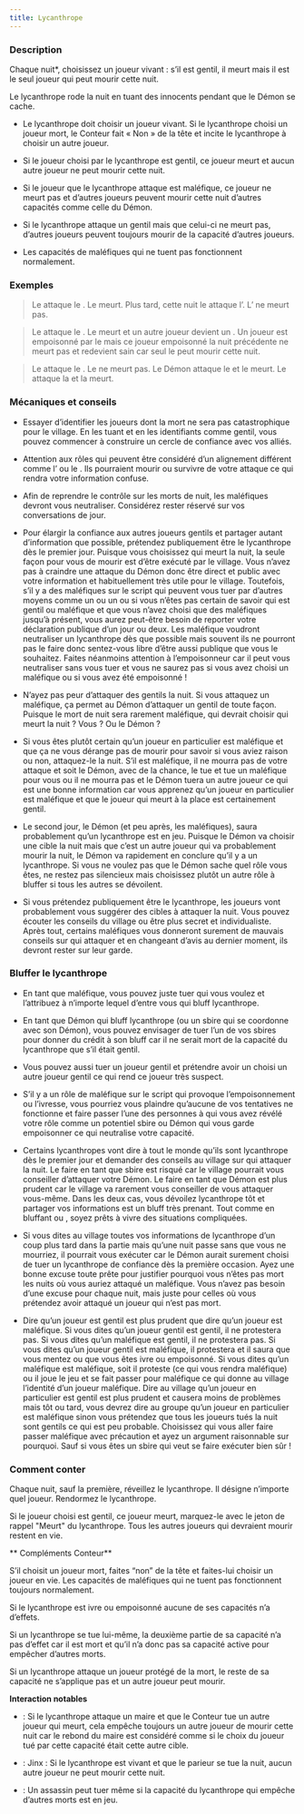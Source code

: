 ```yaml
---
title: Lycanthrope
---
```



<Role LYCANTHROPE header />

### Description

Chaque nuit*, choisissez un joueur vivant : s’il est gentil, il meurt mais il est le seul joueur qui peut mourir cette nuit.

Le lycanthrope rode la nuit en tuant des innocents pendant que le Démon se cache.

-   Le lycanthrope doit choisir un joueur vivant. Si le lycanthrope choisi un joueur mort, le Conteur fait « Non » de la tête et incite le lycanthrope à choisir un autre joueur. 

-   Si le joueur choisi par le lycanthrope est gentil, ce joueur meurt et aucun autre joueur ne peut mourir cette nuit.

-   Si le joueur que le lycanthrope attaque est maléfique, ce joueur ne meurt pas et d’autres joueurs peuvent mourir cette nuit d’autres capacités comme celle du Démon.

-   Si le lycanthrope attaque un gentil mais que celui-ci ne meurt pas, d’autres joueurs peuvent toujours mourir de la capacité d’autres joueurs.

-   Les capacités de maléfiques qui ne tuent pas fonctionnent normalement.

### Exemples

> Le <Role LYCANTHROPE /> attaque le <Role SOLDAT />. Le <Role SOLDAT /> meurt. Plus tard, cette nuit le <Role IMP /> attaque l’<Role AMNESIQUE />. L’<Role AMNESIQUE /> ne meurt pas.

> Le <Role LYCANTHROPE /> attaque le <Role FERMIER />. Le <Role FERMIER /> meurt et un autre joueur devient un <Role FERMIER />. Un joueur est empoisonné par le <Role PUKKA /> mais ce joueur empoisonné la nuit précédente ne meurt pas et redevient sain car seul le <Role FERMIER /> peut mourir cette nuit.

> Le <Role LYCANTHROPE /> attaque le <Role PARRAIN />. Le <Role PARRAIN /> ne meurt pas. Le Démon attaque le <Role LYCANTHROPE /> et le <Role LYCANTHROPE /> meurt. Le <Role PARRAIN /> attaque la <Role LAVANDIERE /> et la <Role LAVANDIERE /> meurt.

### Mécaniques et conseils

- Essayer d’identifier les joueurs dont la mort ne sera pas catastrophique pour le village. En les tuant et en les identifiants comme gentil, vous pouvez commencer à construire un cercle de confiance avec vos alliés.

- Attention aux rôles qui peuvent être considéré d’un alignement différent comme l’<Role ESPION /> ou le <Role RECLUS />. Ils pourraient mourir ou survivre de votre attaque ce qui rendra votre information confuse.

- Afin de reprendre le contrôle sur les morts de nuit, les maléfiques devront vous neutraliser. Considérez rester réservé sur vos conversations de jour.

- Pour élargir la confiance aux autres joueurs gentils et partager autant d’information que possible, prétendez publiquement être le lycanthrope dès le premier jour. Puisque vous choisissez qui meurt la nuit, la seule façon pour vous de mourir est d’être exécuté par le village. Vous n’avez pas à craindre une attaque du Démon donc être direct et public avec votre information et habituellement très utile pour le village. Toutefois, s’il y a des maléfiques sur le script qui peuvent vous tuer par d’autres moyens comme un <Role ASSASSIN /> ou un <Role PSYCHOPATHE /> ou si vous n’êtes pas certain de savoir qui est gentil ou maléfique et que vous n’avez choisi que des maléfiques jusqu’à présent, vous aurez peut-être besoin de reporter votre déclaration publique d’un jour ou deux. Les maléfique voudront neutraliser un lycanthrope dès que possible mais souvent ils ne pourront pas le faire donc sentez-vous libre d’être aussi publique que vous le souhaitez. Faites néanmoins attention à l’empoisonneur car il peut vous neutraliser sans vous tuer et vous ne saurez pas si vous avez choisi un maléfique ou si vous avez été empoisonné !

- N’ayez pas peur d’attaquer des gentils la nuit. Si vous attaquez un maléfique, ça permet au Démon d’attaquer un gentil de toute façon. Puisque le mort de nuit sera rarement maléfique, qui devrait choisir qui meurt la nuit ? Vous ? Ou le Démon ?

- Si vous êtes plutôt certain qu’un joueur en particulier est maléfique et que ça ne vous dérange pas de mourir pour savoir si vous aviez raison ou non, attaquez-le la nuit. S’il est maléfique, il ne mourra pas de votre attaque et soit le Démon, avec de la chance, le tue et tue un maléfique pour vous ou il ne mourra pas et le Démon tuera un autre joueur ce qui est une bonne information car vous apprenez qu’un joueur en particulier est maléfique et que le joueur qui meurt à la place est certainement gentil.

- Le second jour, le Démon (et peu après, les maléfiques), saura probablement qu’un lycanthrope est en jeu. Puisque le Démon va choisir une cible la nuit mais que c’est un autre joueur qui va probablement mourir la nuit, le Démon va rapidement en conclure qu’il y a un lycanthrope. Si vous ne voulez pas que le Démon sache quel rôle vous êtes, ne restez pas silencieux mais choisissez plutôt un autre rôle à bluffer si tous les autres se dévoilent.

- Si vous prétendez publiquement être le lycanthrope, les joueurs vont probablement vous suggérer des cibles à attaquer la nuit. Vous pouvez écouter les conseils du village ou être plus secret et individualiste. Après tout, certains maléfiques vous donneront surement de mauvais conseils sur qui attaquer et en changeant d’avis au dernier moment, ils devront rester sur leur garde.

### Bluffer le lycanthrope

- En tant que maléfique, vous pouvez juste tuer qui vous voulez et l’attribuez à n’importe lequel d’entre vous qui bluff lycanthrope.

- En tant que Démon qui bluff lycanthrope (ou un sbire qui se coordonne avec son Démon), vous pouvez envisager de tuer l’un de vos sbires pour donner du crédit à son bluff car il ne serait mort de la capacité du lycanthrope que s’il était gentil.

- Vous pouvez aussi tuer un joueur gentil et prétendre avoir un choisi un autre joueur gentil ce qui rend ce joueur très suspect.

- S’il y a un rôle de maléfique sur le script qui provoque l’empoisonnement ou l’ivresse, vous pourriez vous plaindre qu’aucune de vos tentatives ne fonctionne et faire passer l’une des personnes à qui vous avez révélé votre rôle comme un potentiel sbire ou Démon qui vous garde empoisonner ce qui neutralise votre capacité.

- Certains lycanthropes vont dire à tout le monde qu’ils sont lycanthrope dès le premier jour et demander des conseils au village sur qui attaquer la nuit. Le faire en tant que sbire est risqué car le village pourrait vous conseiller d’attaquer votre Démon. Le faire en tant que Démon est plus prudent car le village va rarement vous conseiller de vous attaquer vous-même. Dans les deux cas, vous dévoilez lycanthrope tôt et partager vos informations est un bluff très prenant. Tout comme en bluffant <Role SAVANT /> ou <Role VOYANTE />, soyez prêts à vivre des situations compliquées.

- Si vous dites au village toutes vos informations de lycanthrope d’un coup plus tard dans la partie mais qu’une nuit passe sans que vous ne mourriez, il pourrait vous exécuter car le Démon aurait surement choisi de tuer un lycanthrope de confiance dès la première occasion. Ayez une bonne excuse toute prête pour justifier pourquoi vous n’êtes pas mort les nuits où vous auriez attaqué un maléfique. Vous n’avez pas besoin d’une excuse pour chaque nuit, mais juste pour celles où vous prétendez avoir attaqué un joueur qui n’est pas mort.

- Dire qu’un joueur est gentil est plus prudent que dire qu’un joueur est maléfique. Si vous dites qu’un joueur gentil est gentil, il ne protestera pas. Si vous dites qu’un maléfique est gentil, il ne protestera pas. Si vous dites qu’un joueur gentil est maléfique, il protestera et il saura que vous mentez ou que vous êtes ivre ou empoisonné. Si vous dites qu’un maléfique est maléfique, soit il proteste (ce qui vous rendra maléfique) ou il joue le jeu et se fait passer pour maléfique ce qui donne au village l’identité d’un joueur maléfique. Dire au village qu’un joueur en particulier est gentil est plus prudent et causera moins de problèmes mais tôt ou tard, vous devrez dire au groupe qu’un joueur en particulier est maléfique sinon vous prétendez que tous les joueurs tués la nuit sont gentils ce qui est peu probable. Choisissez qui vous aller faire passer maléfique avec précaution et ayez un argument raisonnable sur pourquoi. Sauf si vous êtes un sbire qui veut se faire exécuter bien sûr !


### Comment conter

Chaque nuit, sauf la première, réveillez le lycanthrope. Il désigne n’importe quel joueur. Rendormez le lycanthrope.

Si le joueur choisi est gentil, ce joueur meurt, marquez-le avec le jeton de rappel "Meurt" du lycanthrope. Tous les autres joueurs qui devraient mourir restent en vie.

** Compléments Conteur**

S’il choisit un joueur mort, faites “non” de la tête et faites-lui choisir un joueur en vie. Les capacités de maléfiques qui ne tuent pas fonctionnent toujours normalement.

Si le lycanthrope est ivre ou empoisonné aucune de ses capacités n’a d’effets.

Si un lycanthrope se tue lui-même, la deuxième partie de sa capacité n’a pas d’effet car il est mort et qu’il n’a donc pas sa capacité active pour empêcher d’autres morts.

Si un lycanthrope attaque un joueur protégé de la mort, le reste de sa capacité ne s’applique pas et un autre joueur peut mourir.

**Interaction notables**

- <Role MAIRE /> : Si le lycanthrope attaque un maire et que le Conteur tue un autre joueur qui meurt, cela empêche toujours un autre joueur de mourir cette nuit car le rebond du maire est considéré comme si le choix du joueur tué par cette capacité était cette autre cible.

- <Role PARIEUR /> : Jinx : Si le lycanthrope est vivant et que le parieur se tue la nuit, aucun autre joueur ne peut mourir cette nuit.

- <Role ASSASSIN /> : Un assassin peut tuer même si la capacité du lycanthrope qui empêche d’autres morts est en jeu.